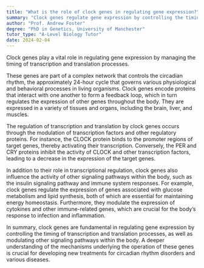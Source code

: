 ```yaml
---
title: "What is the role of clock genes in regulating gene expression?"
summary: "Clock genes regulate gene expression by controlling the timing of transcription and translation processes."
author: "Prof. Andrew Foster"
degree: "PhD in Genetics, University of Manchester"
tutor_type: "A-Level Biology Tutor"
date: 2024-02-04
---
```


Clock genes play a vital role in regulating gene expression by managing the timing of transcription and translation processes.

These genes are part of a complex network that controls the circadian rhythm, the approximately 24-hour cycle that governs various physiological and behavioral processes in living organisms. Clock genes encode proteins that interact with one another to form a feedback loop, which in turn regulates the expression of other genes throughout the body. They are expressed in a variety of tissues and organs, including the brain, liver, and muscles.

The regulation of transcription and translation by clock genes occurs through the modulation of transcription factors and other regulatory proteins. For instance, the CLOCK protein binds to the promoter regions of target genes, thereby activating their transcription. Conversely, the PER and CRY proteins inhibit the activity of CLOCK and other transcription factors, leading to a decrease in the expression of the target genes.

In addition to their role in transcriptional regulation, clock genes also influence the activity of other signaling pathways within the body, such as the insulin signaling pathway and immune system responses. For example, clock genes regulate the expression of genes associated with glucose metabolism and lipid synthesis, both of which are essential for maintaining energy homeostasis. Furthermore, they modulate the expression of cytokines and other immune-related genes, which are crucial for the body’s response to infection and inflammation.

In summary, clock genes are fundamental in regulating gene expression by controlling the timing of transcription and translation processes, as well as modulating other signaling pathways within the body. A deeper understanding of the mechanisms underlying the operation of these genes is crucial for developing new treatments for circadian rhythm disorders and various diseases.
    